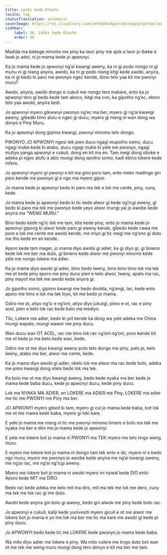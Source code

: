 ```yaml
---
title: Lööki kede Olosho
locale: lag
statusTranslation: automatic
coverImage: https://res.cloudinary.com/xmfm6mhw3gwctndtcubgx2rptnae/image/upload/v1740337243/small_cover_educacion_fundamental_a051170f1c.webp
sidebar:
    label: 36. Lööki kede Olosho
    order: 36
---
```

Madida ma bekege miromo me piny ka iwor piny me ajok e iwor jo ibeke e lwak jo adol, ni jo mama kede jo apwonyi.

Ka jo mama kede jo apwonyi ng’ai kwangi aweny, ka ni gi podo nongo ni gi munu ni gi niang anyira, awobi, ka ni gi podo niang kitgi kede awobi, anyira, ka ni gi bedo ki paro me pwonyo ngec kende, ibino telo yaa kit me pwonyi muru?

Awobi, anyira, awobi dongo e cukuli me nongo tero makare, ento ka jo apwonyi tero gi bedo kede tam akoco, kitgi ma con, ka gipotho ng’ec, ebino telo yaa awobi, anyira kedi.

Jo apwonyi myero gikwanyi pwonyo ng’ec ma ber, myero gi ng’ai kwangi aweny, gibedki timo alulu e ngec gi ducu, myero gi niang ni wan dong wa donyo e Piny Muru.

Ka jo apwonyi dong gipimo kwangi, pwonyi miromo telo dongo.

PWONYO JO APWONYI ngesi tek pien ducu ngagi mupotho somo, ducu ngagi mube kede ki atabo, ducu ngagi mube ki yele me pwonyo, ngagi mutiyo yanga apwonyi e cukuli, dong en kit ma en. Tam megi dong oboke e adeka pi ngec alufu a abic mungi dong opotho somo, kadi ebino lokere kede mfere.

Jo apwonyi myero gi pwonyi e kit ma gimi poro tam, ento meko madinge gin paro kende me pwonyo gi e ngo ma myero gipor.

Jo mama kede jo apwonyi bedo ki paro ma tek e lok me cente, piny, cuny, kede.

Jo mama kede jo apwonyi bedo ki tic kede alwor gi kede ng’icgi aweny, gi bedo ki paro ma tek me pwonyo kede yeyo alwor mungi yai jo awobe kede anyira ma “WENG MURU.”

Bino bedo kede ng’ic tek me tam, kite kede piny, ento jo mama kede jo apwonyi gipong ki alwor kede paro gi aweny kende, gibedo kede cawa me poro e lok me cente me awobi kende, me miyo gi tic megi me ng’ono gi duto me tho kede en en kende.

Aporo kede tam mager, jo mama diyo awobi gi adier, ka gi diyo gi, gi bineno kede lok me ber ma duto, gi bineno kede alwor me pwonyi miromo kede yele me nongo lokere ma adier.

Ka jo mama diyo awobi gi adier, bino bedo lweny, bino bino timo lok ma tek me ot kede piny aporo me piny ducu pien e kelo alwor, lweny, apalo ma rac, piny mayot ma tek me awobi kede anyira gi.

Jo gipotho somo, gipimo kwangi me bedo dookta, ng’engi, lac, kede ento aporo me timo e lok ma tek loyo, kit me bedo jo mama.

Odiro me ot, atiyo ng’ic e ng’oni, atiyo diyo jukutgi, pimo e ot, rac e piny acel, pien e kelo lok rac kede balo ma mediyo.

Tilo, Lokere ma adier, bedo ki yot kende ka dong wa yele adeka me China mungi wapalo, mungi wawor me piny ducu.

Wan ducu wan OT ACEL, rac me timo lok rac ng’oni ng’oni, poro kende kit me ot kede jo ma beto kede wan, kede.

Odiro me ot me diyo kwangi aweny poto telo dongo me piny, palo jo, kelo lweny, atabo ma ber, alwor me cente, kede.

Ka jo mama diyo awobi gi adier, okelo lok me alwor ma rac kede bolo, adeka me pimo kwangi dong otelo bedo lok ma tek.

Ka bolo me ot me diyo kwangi aweny, bedo kede nyaka ma ber kede jo mama kede baba ducu, kede jo apwonyi ducu, kede piny ducu.

Lok me NYAKA MA ADIER, en LOKERE ma ADIER me Piny, LOKERE ma adier me tic me PWONYI me Piny ma ber.

JO APWONYI myero gibed ki tam, myero gi cul jo mama kede baba, bot lok me ot me mama kede baba, myero gi loki kare.

E yele jo mama me niang ni tic me pwonyi miromo timere e bolo ma tek me nyaka ma ber e diro me jo mama kede jo apwonyi.

E yele me lokere bot jo mama ni PWONYI ma TEK myero me telo tingo weng muru.

E myero me lokere bot jo mama ni dongo tam tek ento e do, myero ni e bedo ngo muru, myero me pwonyo jo awobe kede anyira me ng’ai kwangi aweny, me ng’ai rac, me ng’ai ng’icgi aweny.

Myero me lokere bot jo mama ni awobi myero mi nywal kede DIO ento Aporo kede MIT ma DIRO.

Bedo rac kede adeka me kelo mit ma diro, mit ma tek me lok me dero, cuny ma tek me lok rac gi me duto.

Awobi kede anyira gin bolo gi aweny, bedo gin alwok me piny kede bolo rac.

Jo apwonyi e cukuli, kaliji kede yunivesiti myero giculi e ot me alwor me lokere bot jo mama e yo me lok ma ber me tic ma kare me awobi gi kede pi piny ducu.

Jo APWONYI bedo kede tic me LOKERE kede pwonyo jo mama kede baba.

Wa mito diyo adier me lokere e piny. Wa mito culere me tingo duto bot wan ot me tek me weng muru mungi dong tero donyo e kit ma ber me tam.

